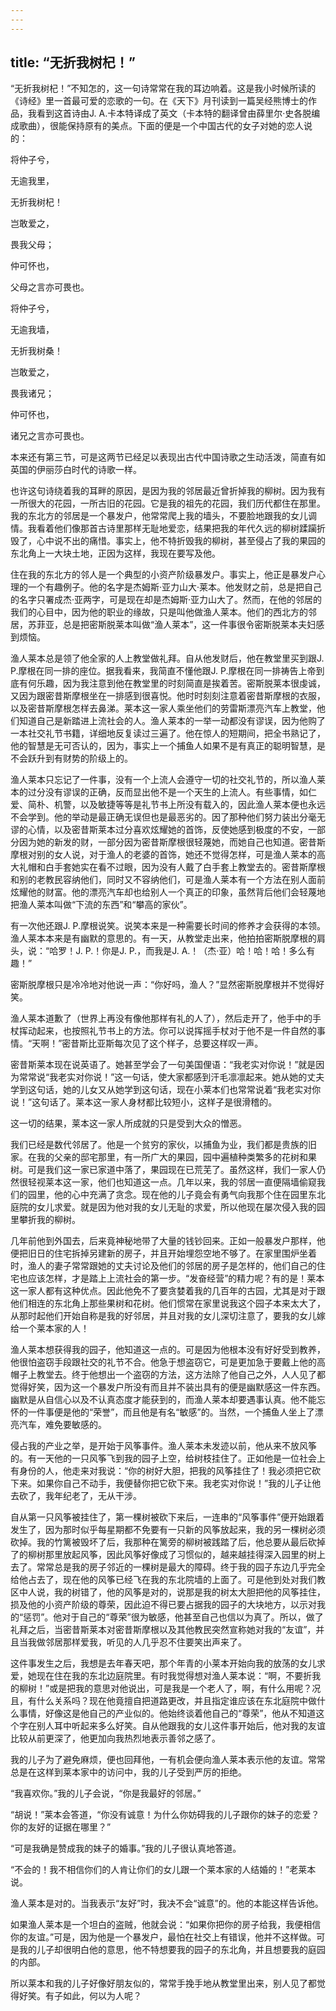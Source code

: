 ```yaml
---
---
---
```

title: “无折我树杞！”
---




“无折我树杞！”不知怎的，这一句诗常常在我的耳边响着。这是我小时候所读的《诗经》里一首最可爱的恋歌的一句。在《天下》月刊读到一篇吴经熊博士的作品，我看到这首诗由J. A.卡本特译成了英文（卡本特的翻译曾由薛里尔·史各脱编成歌曲），很能保持原有的美点。下面的便是一个中国古代的女子对她的恋人说的：

将仲子兮，

无逾我里，

无折我树杞！

岂敢爱之，

畏我父母；

仲可怀也，

父母之言亦可畏也。





将仲子兮，

无逾我墙，

无折我树桑！

岂敢爱之，

畏我诸兄；

仲可怀也，

诸兄之言亦可畏也。

本来还有第三节，可是这两节已经足以表现出古代中国诗歌之生动活泼，简直有如英国的伊丽莎白时代的诗歌一样。

也许这句诗绕着我的耳畔的原因，是因为我的邻居最近曾折掉我的柳树。因为我有一所很大的花园，一所古旧的花园。它是我的祖先的花园，我们历代都住在那里。我的东北方的邻居是一个暴发户，他常常爬上我的墙头，不要脸地跟我的女儿调情。我看着他们像那首古诗里那样无耻地爱恋，结果把我的年代久远的柳树蹂躏折毁了，心中说不出的痛惜。事实上，他不特折毁我的柳树，甚至侵占了我的果园的东北角上一大块土地，正因为这样，我现在要写及他。

住在我的东北方的邻人是一个典型的小资产阶级暴发户。事实上，他正是暴发户心理的一个有趣例子。他的名字是杰姆斯·亚力山大·莱本。他发财之前，总是把自己的名字只署成杰·亚两字，可是现在却是杰姆斯·亚力山大了。然而，在他的邻居的我们的心目中，因为他的职业的缘故，只是叫他做渔人莱本。他们的西北方的邻居，苏菲亚，总是把密斯脱莱本叫做“渔人莱本”，这一件事很令密斯脱莱本夫妇感到烦恼。

渔人莱本总是领了他全家的人上教堂做礼拜。自从他发财后，他在教堂里买到跟J. P.摩根在同一排的座位。据我看来，我简直不懂他跟J. P.摩根在同一排祷告上帝到底有何乐趣，因为我注意到他在教堂里的时刻简直是挨着苦。密斯脱莱本很虔诚，又因为跟密昔斯摩根坐在一排感到很喜悦。他时时刻刻注意着密昔斯摩根的衣服，以及密昔斯摩根怎样去鼻涕。莱本这一家人乘坐他们的劳雷斯漂亮汽车上教堂，他们知道自己是新踏进上流社会的人。渔人莱本的一举一动都没有谬误，因为他购了一本社交礼节书籍，详细地反复读过三遍了。他在惊人的短期间，把全书熟记了，他的智慧是无可否认的，因为，事实上一个捕鱼人如果不是有真正的聪明智慧，是不会跃升到有财势的阶级上的。

渔人莱本只忘记了一件事，没有一个上流人会遵守一切的社交礼节的，所以渔人莱本的过分没有谬误的正确，反而显出他不是一个天生的上流人。有些事情，如仁爱、简朴、机警，以及敏捷等等是礼节书上所没有载入的，因此渔人莱本便也永远不会学到。他的举动是最正确无误但也是最恶劣的。因了那种他们努力装出分毫无谬的心情，以及密昔斯莱本过分喜欢炫耀她的首饰，反使她感到极度的不安，一部分因为她的新发的财，一部分因为密昔斯摩根很轻蔑她，而她自己也知道。密昔斯摩根对别的女人说，对于渔人的老婆的首饰，她还不觉得怎样，可是渔人莱本的高大礼帽和白手套她实在看不过眼，因为没有人戴了白手套上教堂去的。密昔斯摩根和别的老教民容纳他们，同时又不容纳他们，可是渔人莱本有一个方法在别人面前炫耀他的财富。他的漂亮汽车却也给别人一个真正的印象，虽然背后他们会轻蔑地把渔人莱本叫做“下流的东西”和“攀高的家伙”。

有一次他还跟J. P.摩根说笑。说笑本来是一种需要长时间的修养才会获得的本领。渔人莱本本来是有幽默的意思的。有一天，从教堂走出来，他拍拍密斯脱摩根的肩头，说：“哈罗！J. P.！你是J. P.，而我是J. A.！（杰·亚）哈！哈！哈！多么有趣！”

密斯脱摩根只是冷冷地对他说一声：“你好吗，渔人？”显然密斯脱摩根并不觉得好笑。

渔人莱本道歉了（世界上再没有像他那样有礼的人了），然后走开了，他手中的手杖挥动起来，也按照礼节书上的方法。你可以说挥摇手杖对于他不是一件自然的事情。“天啊！”密昔斯比亚斯每次见了这个样子，总要这样叹一声。

密昔斯莱本现在说英语了。她甚至学会了一句美国俚语：“我老实对你说！”就是因为常常说“我老实对你说！”这一句话，使大家都感到汗毛凛凛起来。她从她的丈夫学到这句话，她的儿女又从她学到这句话，现在小莱本们也常常说着“我老实对你说！”这句话了。莱本这一家人身材都比较短小，这样子是很滑稽的。

这一切的结果，莱本这一家人所成就的只是受到大众的憎恶。

我们已经是数代邻居了。他是一个贫穷的家伙，以捕鱼为业，我们都是贵族的旧家。在我的父亲的邸宅那里，有一所广大的果园，园中遍植种类繁多的花树和果树。可是我们这一家已家道中落了，果园现在已荒芜了。虽然这样，我们一家人仍然很轻视莱本这一家，他们也知道这一点。几年以来，我的邻居一直便隔墙偷窥我们的园里，他的心中充满了贪念。现在他的儿子竟会有勇气向我那个住在园里东北庭院的女儿求爱。就是因为他对我的女儿无耻的求爱，所以他现在屡次侵入我的园里攀折我的柳树。

几年前他到外国去，后来竟神秘地带了大量的钱钞回来。正如一般暴发户那样，他便把旧日的住宅拆掉另建新的房子，并且开始埋怨空地不够了。在家里围炉坐着时，渔人的妻子常常跟她的丈夫讨论及他们的邻居的房子是怎样的，他们自己的住宅也应该怎样，才是踏上上流社会的第一步。“发奋经营”的精力呢？有的是！莱本这一家人都有这种优点。因此他免不了要贪婪着我的几百年的古园，尤其是对于跟他们相连的东北角上那些果树和花树。他们惯常在家里说我这个园子本来太大了，从那时起他们开始自称是我的好邻居，并且对我的女儿深切注意了，要我的女儿嫁给一个莱本家的人！

渔人莱本想获得我的园子，他知道这一点的。可是因为他根本没有好好受到教养，他很怕盗窃手段跟社交的礼节不合。他急于想盗窃它，可是更加急于要戴上他的高帽子上教堂去。终于他想出一个盗窃的方法，这方法除了他自己之外，人人见了都觉得好笑，因为这一个暴发户所没有而且并不装出具有的便是幽默感这一件东西。幽默是从自信心以及不认真态度才能获到的，而渔人莱本却要遇事认真。他不能忘怀的一件事便是他的“荣誉”，而且他是有名“敏感”的。当然，一个捕鱼人坐上了漂亮汽车，难免要敏感的。

侵占我的产业之举，是开始于风筝事件。渔人莱本未发迹以前，他从来不放风筝的。有一天他的一只风筝飞到我的园子上空，给树枝挂住了。正如他是一位社会上有身份的人，他走来对我说：“你的树好大胆，把我的风筝挂住了！我必须把它砍下来。如果你自己不动手，我便替你把它砍下来。我老实对你说！”我的儿子让他去砍了，我年纪老了，无从干涉。

自从第一只风筝被挂住了，第一棵树被砍下来后，一连串的“风筝事件”便开始跟着发生了，因为那时似乎每星期都不免要有一只新的风筝放起来，我的另一棵树必须砍掉。我的竹篱被毁坏了后，我那种在篱旁的柳树被践踏了后，他总要从最后砍掉了的柳树那里放起风筝，因此风筝好像成了习惯似的，越来越挂得深入园里的树上去了。常常总是我的房子邻近的一棵树是最大的障碍。终于我的园子东边几乎完全给他占去了，现在他的风筝已经飞在我的东北院墙的上面了。可是他到处对我们教区中人说，我的树错了，他的风筝是对的，说那是我的树太大胆把他的风筝挂住，损及他的小资产阶级的尊荣，因此迫不得已要占据我的园子的大块地方，以示对我的“惩罚”。他对于自己的“尊荣”很为敏感，他甚至自己也信以为真了。所以，做了礼拜之后，当密昔斯莱本对密昔斯摩根以及其他教民突然宣称她对我的“友谊”，并且当我做邻居那样爱我，听见的人几乎忍不住要笑出声来了。

这件事发生之后，我想是去年春天吧，那个年青的小莱本开始向我的放荡的女儿求爱，她现在住在我的东北边庭院里。有时我觉得想对渔人莱本说：“啊，不要折我的柳树！”或是把我的意思对他说出，可是我是一个老人了，啊，有什么用呢？况且，有什么关系吗？现在他竟擅自把道路更改，并且指定谁应该在东北庭院中做什么事情，好像这是他自己的产业似的。他始终谈着他自己的“尊荣”，他从不知道这个字在别人耳中听起来多么好笑。自从他跟我的女儿这件事开始后，他对我的友谊比较从前更深了，他更加向我热烈地表示善邻之感了。

我的儿子为了避免麻烦，便也回拜他，一有机会便向渔人莱本表示他的友谊。常常总是在这样到莱本家中的访问中，我的儿子受到严厉的拒绝。

“我喜欢你。”我的儿子会说，“你是我最好的邻居。”

“胡说！”莱本会答道，“你没有诚意！为什么你妨碍我的儿子跟你的妹子的恋爱？你的友好的证据在哪里？”

“可是我确是赞成我的妹子的婚事。”我的儿子很认真地答道。

“不会的！我不相信你们的人肯让你们的女儿跟一个莱本家的人结婚的！”老莱本说。

渔人莱本是对的。当我表示“友好”时，我决不会“诚意”的。他的本能这样告诉他。

如果渔人莱本是一个坦白的盗贼，他就会说：“如果你把你的房子给我，我便相信你的友谊。”可是，因为他是一个暴发户，最怕在社交上有错误，他并不这样做。可是我的儿子却很明白他的意思，他不特想要我的园子的东北角，并且想要我的庭园的内部。

所以莱本和我的儿子好像好朋友似的，常常手挽手地从教堂里出来，别人见了都觉得好笑。有子如此，何以为人呢？